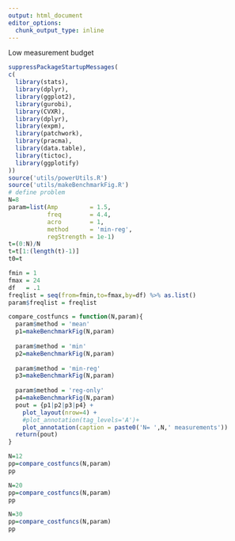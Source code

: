 ```yaml
---
output: html_document
editor_options: 
  chunk_output_type: inline
---
```


Low measurement budget
```r
suppressPackageStartupMessages(
c(
  library(stats),
  library(dplyr),
  library(ggplot2),
  library(gurobi),
  library(CVXR),
  library(dplyr),
  library(expm),
  library(patchwork),
  library(pracma),
  library(data.table),
  library(tictoc),
  library(ggplotify)
))
source('utils/powerUtils.R')
source('utils/makeBenchmarkFig.R')
# define problem
N=8
param=list(Amp         = 1.5,
           freq        = 4.4,
           acro        = 1,
           method      = 'min-reg',
           regStrength = 1e-1)
t=(0:N)/N
t=t[1:(length(t)-1)]
t0=t

fmin = 1 
fmax = 24
df   = .1 
freqlist = seq(from=fmin,to=fmax,by=df) %>% as.list()
param$freqlist = freqlist

compare_costfuncs = function(N,param){
  param$method = 'mean'
  p1=makeBenchmarkFig(N,param)
  
  param$method = 'min'
  p2=makeBenchmarkFig(N,param)
  
  param$method = 'min-reg'
  p3=makeBenchmarkFig(N,param)
  
  param$method = 'reg-only'
  p4=makeBenchmarkFig(N,param)
  pout = {p1|p2|p3|p4} +
    plot_layout(nrow=4) + 
    #plot_annotation(tag_levels='A')+
    plot_annotation(caption = paste0('N= ',N,' measurements'))
  return(pout)
}
```

```r
N=12
pp=compare_costfuncs(N,param)
pp
```

```r
N=20
pp=compare_costfuncs(N,param)
pp
```

```r
N=30
pp=compare_costfuncs(N,param)
pp
```

```r

```